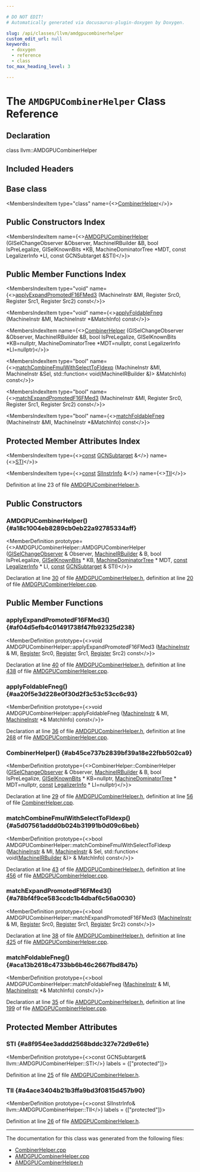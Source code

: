 ```yaml
---

# DO NOT EDIT!
# Automatically generated via docusaurus-plugin-doxygen by Doxygen.

slug: /api/classes/llvm/amdgpucombinerhelper
custom_edit_url: null
keywords:
  - doxygen
  - reference
  - class
toc_max_heading_level: 3

---
```





# The `AMDGPUCombinerHelper` Class Reference

<DoxygenPage pluginConfig={pluginConfig}>



## Declaration

<CodeBlock>class llvm::AMDGPUCombinerHelper</CodeBlock>

## Included Headers

<IncludesList>
<IncludesListItem
  filePath="Target/AMDGPU/AMDGPUCombinerHelper.h"
  permalink="/docs/api/files/lib/lib/target/lib/target/amdgpu/amdgpucombinerhelper-h"
  isLocal="true" />
</IncludesList>

## Base class

<MembersIndex>

<MembersIndexItem
  type="class"
  name={<><a href="/docs/api/classes/llvm/combinerhelper">CombinerHelper</a></>}>
</MembersIndexItem>

</MembersIndex>

## Public Constructors Index

<MembersIndex>

<MembersIndexItem
  name={<><a href="#a18c1004eb8289cb0eb22a92785334aff">AMDGPUCombinerHelper</a> (GISelChangeObserver &amp;Observer, MachineIRBuilder &amp;B, bool IsPreLegalize, GISelKnownBits &#42;KB, MachineDominatorTree &#42;MDT, const LegalizerInfo &#42;LI, const GCNSubtarget &amp;STI)</>}>
</MembersIndexItem>

</MembersIndex>

## Public Member Functions Index

<MembersIndex>

<MembersIndexItem
  type="void"
  name={<><a href="#af04d5efb4c01491738f47fb92325d238">applyExpandPromotedF16FMed3</a> (MachineInstr &amp;MI, Register Src0, Register Src1, Register Src2) const</>}>
</MembersIndexItem>

<MembersIndexItem
  type="void"
  name={<><a href="#aa20f5e3d228e0f30d2f3c53c53cc6c93">applyFoldableFneg</a> (MachineInstr &amp;MI, MachineInstr &#42;&amp;MatchInfo) const</>}>
</MembersIndexItem>

<MembersIndexItem
  name={<><a href="#ab45ce737b2839bf39a18e22fbb502ca9">CombinerHelper</a> (GISelChangeObserver &amp;Observer, MachineIRBuilder &amp;B, bool IsPreLegalize, GISelKnownBits &#42;KB=nullptr, MachineDominatorTree &#42;MDT=nullptr, const LegalizerInfo &#42;LI=nullptr)</>}>
</MembersIndexItem>

<MembersIndexItem
  type="bool"
  name={<><a href="#a5d07561addd0b024b31991b0d09c6beb">matchCombineFmulWithSelectToFldexp</a> (MachineInstr &amp;MI, MachineInstr &amp;Sel, std::function&lt; void(MachineIRBuilder &amp;)&gt; &amp;MatchInfo) const</>}>
</MembersIndexItem>

<MembersIndexItem
  type="bool"
  name={<><a href="#a78bf4f9ce583ccdc1b4dbaf6c56a0030">matchExpandPromotedF16FMed3</a> (MachineInstr &amp;MI, Register Src0, Register Src1, Register Src2) const</>}>
</MembersIndexItem>

<MembersIndexItem
  type="bool"
  name={<><a href="#aca13b2618c4733bb6b46c2667fbd847b">matchFoldableFneg</a> (MachineInstr &amp;MI, MachineInstr &#42;&amp;MatchInfo) const</>}>
</MembersIndexItem>

</MembersIndex>

## Protected Member Attributes Index

<MembersIndex>

<MembersIndexItem
  type={<><a href="/docs/api/files/lib/lib/target/lib/target/aarch64/aarch64promoteconstant-cpp/#a90f8350fecae261c25be85d38b451bff">const</a> <a href="/docs/api/classes/llvm/gcnsubtarget">GCNSubtarget</a> &amp;</>}
  name={<><a href="#a8f954ee3addd2568bddc327e72d9e61e">STI</a></>}>
</MembersIndexItem>

<MembersIndexItem
  type={<><a href="/docs/api/files/lib/lib/target/lib/target/aarch64/aarch64promoteconstant-cpp/#a90f8350fecae261c25be85d38b451bff">const</a> <a href="/docs/api/classes/llvm/siinstrinfo">SIInstrInfo</a> &amp;</>}
  name={<><a href="#a4ace3404b21b3ffa9bd3f0815d457b90">TII</a></>}>
</MembersIndexItem>

</MembersIndex>


Definition at line 23 of file <a href="/docs/api/files/lib/lib/target/lib/target/amdgpu/amdgpucombinerhelper-h">AMDGPUCombinerHelper.h</a>.

<SectionDefinition>

## Public Constructors

### AMDGPUCombinerHelper() {#a18c1004eb8289cb0eb22a92785334aff}

<MemberDefinition
  prototype={<>AMDGPUCombinerHelper::AMDGPUCombinerHelper (<a href="/docs/api/classes/llvm/giselchangeobserver">GISelChangeObserver</a> &amp; Observer, <a href="/docs/api/classes/llvm/machineirbuilder">MachineIRBuilder</a> &amp; B, bool IsPreLegalize, <a href="/docs/api/classes/llvm/giselknownbits">GISelKnownBits</a> &#42; KB, <a href="/docs/api/classes/llvm/machinedominatortree">MachineDominatorTree</a> &#42; MDT, <a href="/docs/api/files/lib/lib/target/lib/target/aarch64/aarch64promoteconstant-cpp/#a90f8350fecae261c25be85d38b451bff">const</a> <a href="/docs/api/classes/llvm/legalizerinfo">LegalizerInfo</a> &#42; LI, <a href="/docs/api/files/lib/lib/target/lib/target/aarch64/aarch64promoteconstant-cpp/#a90f8350fecae261c25be85d38b451bff">const</a> <a href="/docs/api/classes/llvm/gcnsubtarget">GCNSubtarget</a> &amp; STI)</>}>

Declaration at line <a href="/docs/api/files/lib/lib/target/lib/target/amdgpu/amdgpucombinerhelper-h/#l00030">30</a> of file <a href="/docs/api/files/lib/lib/target/lib/target/amdgpu/amdgpucombinerhelper-h">AMDGPUCombinerHelper.h</a>, definition at line <a href="/docs/api/files/lib/lib/target/lib/target/amdgpu/amdgpucombinerhelper-cpp/#l00020">20</a> of file <a href="/docs/api/files/lib/lib/target/lib/target/amdgpu/amdgpucombinerhelper-cpp">AMDGPUCombinerHelper.cpp</a>.
</MemberDefinition>

</SectionDefinition>

<SectionDefinition>

## Public Member Functions

### applyExpandPromotedF16FMed3() {#af04d5efb4c01491738f47fb92325d238}

<MemberDefinition
  prototype={<>void AMDGPUCombinerHelper::applyExpandPromotedF16FMed3 (<a href="/docs/api/classes/llvm/machineinstr">MachineInstr</a> &amp; MI, <a href="/docs/api/classes/llvm/register">Register</a> Src0, <a href="/docs/api/classes/llvm/register">Register</a> Src1, <a href="/docs/api/classes/llvm/register">Register</a> Src2) const</>}>

Declaration at line <a href="/docs/api/files/lib/lib/target/lib/target/amdgpu/amdgpucombinerhelper-h/#l00040">40</a> of file <a href="/docs/api/files/lib/lib/target/lib/target/amdgpu/amdgpucombinerhelper-h">AMDGPUCombinerHelper.h</a>, definition at line <a href="/docs/api/files/lib/lib/target/lib/target/amdgpu/amdgpucombinerhelper-cpp/#l00438">438</a> of file <a href="/docs/api/files/lib/lib/target/lib/target/amdgpu/amdgpucombinerhelper-cpp">AMDGPUCombinerHelper.cpp</a>.
</MemberDefinition>

### applyFoldableFneg() {#aa20f5e3d228e0f30d2f3c53c53cc6c93}

<MemberDefinition
  prototype={<>void AMDGPUCombinerHelper::applyFoldableFneg (<a href="/docs/api/classes/llvm/machineinstr">MachineInstr</a> &amp; MI, <a href="/docs/api/classes/llvm/machineinstr">MachineInstr</a> &#42;&amp; MatchInfo) const</>}>

Declaration at line <a href="/docs/api/files/lib/lib/target/lib/target/amdgpu/amdgpucombinerhelper-h/#l00036">36</a> of file <a href="/docs/api/files/lib/lib/target/lib/target/amdgpu/amdgpucombinerhelper-h">AMDGPUCombinerHelper.h</a>, definition at line <a href="/docs/api/files/lib/lib/target/lib/target/amdgpu/amdgpucombinerhelper-cpp/#l00268">268</a> of file <a href="/docs/api/files/lib/lib/target/lib/target/amdgpu/amdgpucombinerhelper-cpp">AMDGPUCombinerHelper.cpp</a>.
</MemberDefinition>

### CombinerHelper() {#ab45ce737b2839bf39a18e22fbb502ca9}

<MemberDefinition
  prototype={<>CombinerHelper::CombinerHelper (<a href="/docs/api/classes/llvm/giselchangeobserver">GISelChangeObserver</a> &amp; Observer, <a href="/docs/api/classes/llvm/machineirbuilder">MachineIRBuilder</a> &amp; B, bool IsPreLegalize, <a href="/docs/api/classes/llvm/giselknownbits">GISelKnownBits</a> &#42; KB=nullptr, <a href="/docs/api/classes/llvm/machinedominatortree">MachineDominatorTree</a> &#42; MDT=nullptr, <a href="/docs/api/files/lib/lib/target/lib/target/aarch64/aarch64promoteconstant-cpp/#a90f8350fecae261c25be85d38b451bff">const</a> <a href="/docs/api/classes/llvm/legalizerinfo">LegalizerInfo</a> &#42; LI=nullptr)</>}>

Declaration at line <a href="/docs/api/files/lib/lib/target/lib/target/amdgpu/amdgpucombinerhelper-h/#l00029">29</a> of file <a href="/docs/api/files/lib/lib/target/lib/target/amdgpu/amdgpucombinerhelper-h">AMDGPUCombinerHelper.h</a>, definition at line <a href="/docs/api/files/lib/lib/codegen/lib/codegen/globalisel/combinerhelper-cpp/#l00056">56</a> of file <a href="/docs/api/files/lib/lib/codegen/lib/codegen/globalisel/combinerhelper-cpp">CombinerHelper.cpp</a>.
</MemberDefinition>

### matchCombineFmulWithSelectToFldexp() {#a5d07561addd0b024b31991b0d09c6beb}

<MemberDefinition
  prototype={<>bool AMDGPUCombinerHelper::matchCombineFmulWithSelectToFldexp (<a href="/docs/api/classes/llvm/machineinstr">MachineInstr</a> &amp; MI, <a href="/docs/api/classes/llvm/machineinstr">MachineInstr</a> &amp; Sel, std::function&lt; void(<a href="/docs/api/classes/llvm/machineirbuilder">MachineIRBuilder</a> &amp;)&gt; &amp; MatchInfo) const</>}>

Declaration at line <a href="/docs/api/files/lib/lib/target/lib/target/amdgpu/amdgpucombinerhelper-h/#l00043">43</a> of file <a href="/docs/api/files/lib/lib/target/lib/target/amdgpu/amdgpucombinerhelper-h">AMDGPUCombinerHelper.h</a>, definition at line <a href="/docs/api/files/lib/lib/target/lib/target/amdgpu/amdgpucombinerhelper-cpp/#l00456">456</a> of file <a href="/docs/api/files/lib/lib/target/lib/target/amdgpu/amdgpucombinerhelper-cpp">AMDGPUCombinerHelper.cpp</a>.
</MemberDefinition>

### matchExpandPromotedF16FMed3() {#a78bf4f9ce583ccdc1b4dbaf6c56a0030}

<MemberDefinition
  prototype={<>bool AMDGPUCombinerHelper::matchExpandPromotedF16FMed3 (<a href="/docs/api/classes/llvm/machineinstr">MachineInstr</a> &amp; MI, <a href="/docs/api/classes/llvm/register">Register</a> Src0, <a href="/docs/api/classes/llvm/register">Register</a> Src1, <a href="/docs/api/classes/llvm/register">Register</a> Src2) const</>}>

Declaration at line <a href="/docs/api/files/lib/lib/target/lib/target/amdgpu/amdgpucombinerhelper-h/#l00038">38</a> of file <a href="/docs/api/files/lib/lib/target/lib/target/amdgpu/amdgpucombinerhelper-h">AMDGPUCombinerHelper.h</a>, definition at line <a href="/docs/api/files/lib/lib/target/lib/target/amdgpu/amdgpucombinerhelper-cpp/#l00425">425</a> of file <a href="/docs/api/files/lib/lib/target/lib/target/amdgpu/amdgpucombinerhelper-cpp">AMDGPUCombinerHelper.cpp</a>.
</MemberDefinition>

### matchFoldableFneg() {#aca13b2618c4733bb6b46c2667fbd847b}

<MemberDefinition
  prototype={<>bool AMDGPUCombinerHelper::matchFoldableFneg (<a href="/docs/api/classes/llvm/machineinstr">MachineInstr</a> &amp; MI, <a href="/docs/api/classes/llvm/machineinstr">MachineInstr</a> &#42;&amp; MatchInfo) const</>}>

Declaration at line <a href="/docs/api/files/lib/lib/target/lib/target/amdgpu/amdgpucombinerhelper-h/#l00035">35</a> of file <a href="/docs/api/files/lib/lib/target/lib/target/amdgpu/amdgpucombinerhelper-h">AMDGPUCombinerHelper.h</a>, definition at line <a href="/docs/api/files/lib/lib/target/lib/target/amdgpu/amdgpucombinerhelper-cpp/#l00199">199</a> of file <a href="/docs/api/files/lib/lib/target/lib/target/amdgpu/amdgpucombinerhelper-cpp">AMDGPUCombinerHelper.cpp</a>.
</MemberDefinition>

</SectionDefinition>

<SectionDefinition>

## Protected Member Attributes

### STI {#a8f954ee3addd2568bddc327e72d9e61e}

<MemberDefinition
  prototype={<>const GCNSubtarget&amp; llvm::AMDGPUCombinerHelper::STI</>}
  labels = {["protected"]}>

Definition at line <a href="/docs/api/files/lib/lib/target/lib/target/amdgpu/amdgpucombinerhelper-h/#l00025">25</a> of file <a href="/docs/api/files/lib/lib/target/lib/target/amdgpu/amdgpucombinerhelper-h">AMDGPUCombinerHelper.h</a>.
</MemberDefinition>

### TII {#a4ace3404b21b3ffa9bd3f0815d457b90}

<MemberDefinition
  prototype={<>const SIInstrInfo&amp; llvm::AMDGPUCombinerHelper::TII</>}
  labels = {["protected"]}>

Definition at line <a href="/docs/api/files/lib/lib/target/lib/target/amdgpu/amdgpucombinerhelper-h/#l00026">26</a> of file <a href="/docs/api/files/lib/lib/target/lib/target/amdgpu/amdgpucombinerhelper-h">AMDGPUCombinerHelper.h</a>.
</MemberDefinition>

</SectionDefinition>

<hr/>

The documentation for this class was generated from the following files:

<ul>
<li><a href="/docs/api/files/lib/lib/codegen/lib/codegen/globalisel/combinerhelper-cpp">CombinerHelper.cpp</a></li>
<li><a href="/docs/api/files/lib/lib/target/lib/target/amdgpu/amdgpucombinerhelper-cpp">AMDGPUCombinerHelper.cpp</a></li>
<li><a href="/docs/api/files/lib/lib/target/lib/target/amdgpu/amdgpucombinerhelper-h">AMDGPUCombinerHelper.h</a></li>
</ul>

</DoxygenPage>
